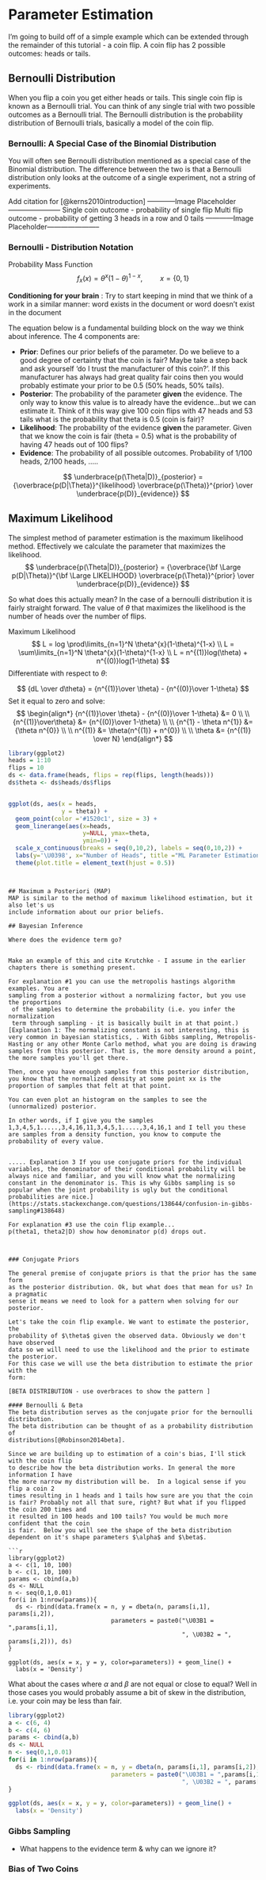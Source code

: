 
# Parameter Estimation

I'm going to build off of a simple example which can be extended through the 
remainder of this tutorial - a coin flip. A coin flip has 2 possible outcomes: 
heads or tails. 

## Bernoulli Distribution
When you flip a coin you get either heads or tails. This single coin flip is known 
as a Bernoulli trial.  You can think of any single trial with two possible outcomes as a Bernoulli trial. The Bernoulli distribution is the probability distribution of Bernoulli trials, basically a model of the coin flip.  


### Bernoulli: A Special Case of the Binomial Distribution
You will often see Bernoulli distribution mentioned as a special case of the Binomial distribution. The difference between the two is that a Bernoulli distribution only looks at the outcome of a single experiment, not a string of experiments. 

Add citation for [@kerns2010introduction]
------------Image Placeholder-----------------------
Single coin outcome - probability of single flip 
Multi flip outcome  - probability of getting 3 heads in a row and 0 tails
------------Image Placeholder-----------------------


### Bernoulli - Distribution Notation

Probability Mass Function
$$
f_{x}(x)=\theta^{x}(1-\theta)^{1-x}, \hspace{1cm} x = \{0,1\} 
$$


__Conditioning for your brain__ : Try to start keeping in mind that we think of a work in a similar 
manner: word exists in the document or word doesn't exist in the document 

The equation below is a fundamental building block on the way we think about inference. 
The 4 components are:

* __Prior__: Defines our prior beliefs of the parameter. Do we believe to a good degree of 
certainty that the coin is fair?  Maybe take a step back and ask yourself 'do I 
trust the manufacturer of this coin?'. If this manufacturer has always had great quality
fair coins then you would probably estimate your prior to be 0.5 (50% heads, 50% tails). 
* __Posterior__: The probability of the parameter __given__ the evidence. The only way 
to know this value is to already have the evidence...but we can estimate it. Think of 
it this way give 100 coin flips with 47 heads and 53 tails what is the probability that
theta is 0.5 (coin is fair)?
* __Likelihood__: The probability of the evidence __given__ the parameter. Given that 
we know the coin is fair (theta = 0.5) what is the probability of having 47 heads out 
of 100 flips? 
* __Evidence__: The probability of all possible outcomes. Probability of 1/100 heads, 
2/100 heads, .....



$$
\underbrace{p(\Theta|D)}_{posterior} = {\overbrace{p(D|\Theta)}^{likelihood}
  \overbrace{p(\Theta)}^{prior} \over \underbrace{p(D)}_{evidence}}
$$


## Maximum Likelihood
The simplest method of parameter estimation is the maximum likelihood method. Effectively we calculate the parameter that maximizes the likelihood. 
$$ 
\underbrace{p(\Theta|D)}_{posterior} = {\overbrace{\bf \Large p(D|\Theta)}^{\bf \Large LIKELIHOOD}
  \overbrace{p(\Theta)}^{prior} \over \underbrace{p(D)}_{evidence}}
$$

So what does this actually 
mean? In the case of a bernoulli distribution it is fairly straight forward. The 
value of $\theta$ that maximizes the likelihood is the number of heads over the 
number of flips. 

Maximum Likelihood
$$
L = log \prod\limits_{n=1}^N \theta^{x}(1-\theta)^{1-x} \\
L = \sum\limits_{n=1}^N \theta^{x}(1-\theta)^{1-x} \\
L = n^{(1)}log(\theta) + n^{(0)}log(1-\theta)
$$
Differentiate with respect to $\theta$:

$$
{dL \over d\theta} =  {n^{(1)}\over \theta} - {n^{(0)}\over 1-\theta}
$$
Set it equal to zero and solve:
$$
\begin{align*}
{n^{(1)}\over \theta} - {n^{(0)}\over 1-\theta} &= 0  \\ \\
{n^{(1)}\over\theta} &= {n^{(0)}\over 1-\theta} \\ \\
{n^{1} - \theta n^{1}} &= {\theta n^{0}} \\ \\
n^{(1)} &= \theta(n^{(1)} + n^{0}) \\ \\
\theta &= {n^{(1)} \over N}
\end{align*}
$$

```r
library(ggplot2)
heads = 1:10
flips = 10
ds <- data.frame(heads, flips = rep(flips, length(heads)))
ds$theta <- ds$heads/ds$flips


ggplot(ds, aes(x = heads,
               y = theta)) + 
  geom_point(color ='#1520c1', size = 3) + 
  geom_linerange(aes(x=heads,
                     y=NULL, ymax=theta,
                     ymin=0)) +
  scale_x_continuous(breaks = seq(0,10,2), labels = seq(0,10,2)) + 
  labs(y='\U0398', x="Number of Heads", title ="ML Parameter Estimation: 10 Bernoulli Trials") +
  theme(plot.title = element_text(hjust = 0.5))
```

```


## Maximum a Posteriori (MAP)
MAP is similar to the method of maximum likelihood estimation, but it also let's us 
include information about our prior beliefs. 

## Bayesian Inference

Where does the evidence term go? 


Make an example of this and cite Krutchke - I assume in the earlier chapters there is something present. 

For explanation #1 you can use the metropolis hastings algorithm examples. You are 
sampling from a posterior without a normalizing factor, but you use the proportions
 of the samples to determine the probability (i.e. you infer the normalization 
 term through sampling - it is basically built in at that point.)
[Explanation 1: The normalizing constant is not interesting, this is very common in bayesian statistics, . With Gibbs sampling, Metropolis-Hasting or any other Monte Carlo method, what you are doing is drawing samples from this posterior. That is, the more density around a point, the more samples you'll get there.

Then, once you have enough samples from this posterior distribution, you know that the normalized density at some point xx is the proportion of samples that felt at that point.

You can even plot an histogram on the samples to see the (unnormalized) posterior.

In other words, if I give you the samples 1,3,4,5,1.....,3,4,16,11,3,4,5,1.....,3,4,16,1 and I tell you these are samples from a density function, you know to compute the probability of every value.


..... Explanation 3 If you use conjugate priors for the individual variables, the denominator of their conditional probability will be always nice and familiar, and you will know what the normalizing constant in the denominator is. This is why Gibbs sampling is so popular when the joint probability is ugly but the conditional probabilities are nice.](https://stats.stackexchange.com/questions/138644/confusion-in-gibbs-sampling#138648)

For explanation #3 use the coin flip example... 
p(theta1, theta2|D) show how denominator p(d) drops out. 



### Conjugate Priors

The general premise of conjugate priors is that the prior has the same form 
as the posterior distribution. Ok, but what does that mean for us? In a pragmatic 
sense it means we need to look for a pattern when solving for our posterior. 

Let's take the coin flip example. We want to estimate the posterior, the 
probability of $\theta$ given the observed data. Obviously we don't have observed 
data so we will need to use the likelihood and the prior to estimate the posterior. 
For this case we will use the beta distribution to estimate the prior with the 
form:

[BETA DISTRIBUTION - use overbraces to show the pattern ]

#### Bernoulli & Beta
The beta distribution serves as the conjugate prior for the bernoulli distribution.
The beta distribution can be thought of as a probability distribution of 
distributions[@Robinson2014beta]. 

Since we are building up to estimation of a coin's bias, I'll stick with the coin flip
to describe how the beta distribution works. In general the more information I have
the more narrow my distribution will be.  In a logical sense if you flip a coin 2 
times resulting in 1 heads and 1 tails how sure are you that the coin is fair? Probably not all that sure, right? But what if you flipped the coin 200 times and 
it resulted in 100 heads and 100 tails? You would be much more confident that the coin
is fair.  Below you will see the shape of the beta distribution dependent on it's shape parameters $\alpha$ and $\beta$. 

```r
library(ggplot2)
a <- c(1, 10, 100)
b <- c(1, 10, 100)
params <- cbind(a,b)
ds <- NULL
n <- seq(0,1,0.01)
for(i in 1:nrow(params)){
  ds <- rbind(data.frame(x = n, y = dbeta(n, params[i,1], params[i,2]),
                             parameters = paste0("\U03B1 = ",params[i,1],
                                                 ", \U03B2 = ", params[i,2])), ds)
}

ggplot(ds, aes(x = x, y = y, color=parameters)) + geom_line() + 
  labs(x = 'Density')

```

What about the cases where $\alpha$ and $\beta$ are not equal or close to equal? Well in those 
cases you would probably assume a bit of skew in the distribution, i.e. your coin may
be less than fair. 

```r
library(ggplot2)
a <- c(6, 4)
b <- c(4, 6)
params <- cbind(a,b)
ds <- NULL
n <- seq(0,1,0.01)
for(i in 1:nrow(params)){
  ds <- rbind(data.frame(x = n, y = dbeta(n, params[i,1], params[i,2]),
                             parameters = paste0("\U03B1 = ",params[i,1],
                                                 ", \U03B2 = ", params[i,2])), ds)
}

ggplot(ds, aes(x = x, y = y, color=parameters)) + geom_line() + 
  labs(x = 'Density')

```

### Gibbs Sampling

* What happens to the evidence term & why can we ignore it? 


### Bias of Two Coins

